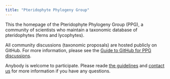 ```yaml
---
title: "Pteridophyte Phylogeny Group"
---
```


This the homepage of the Pteridophyte Phylogeny Group (PPG), a community of scientists who maintain a taxonomic database of pteridophytes (ferns and lycophytes).

All community discussions (taxonomic proposals) are hosted publicly on GitHub. For more information, please see the [Guide to GitHub for PPG discussions](github.qmd).

Anybody is welcome to participate. Please reade [the guidelines](https://pteridogroup.github.io/guidelines.html) and [contact us](https://pteridogroup.github.io/guidelines.html#coordinating-committee) for more information if you have any questions.